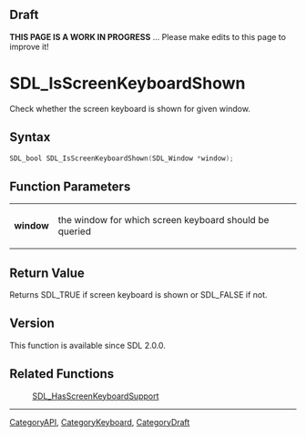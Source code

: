 
== Draft ==


'''THIS PAGE IS A WORK IN PROGRESS''' ... Please make edits to this page to improve it!



<!-- #*^*^*^*^*See https://wiki.libsdl.org/SGFunctions for details on editing this page*^*^*^*^* -->


= SDL_IsScreenKeyboardShown =

Check whether the screen keyboard is shown for given window.

== Syntax ==

<syntaxhighlight lang='c'>
SDL_bool SDL_IsScreenKeyboardShown(SDL_Window *window);
</syntaxhighlight>

== Function Parameters ==

{|
|'''window'''
|the window for which screen keyboard should be queried
|}

== Return Value ==

Returns SDL_TRUE if screen keyboard is shown or SDL_FALSE if not.



== Version ==

This function is available since SDL 2.0.0.



== Related Functions ==

:[[SDL_HasScreenKeyboardSupport]]

----
[[CategoryAPI]], [[CategoryKeyboard]], [[CategoryDraft]]
<!-- #See the Style Guide for instructions on editing the footer. -->


